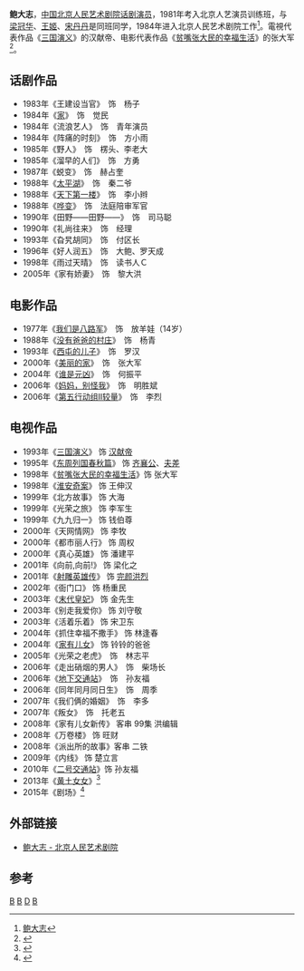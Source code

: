 {{藝人
|姓名 = 鲍大志
|類型 = 男演員
|圖片 = 
|圖片尺寸 = 
|圖片簡介 = 
|原名 = 
|外文名 = 
|外文 =  
|羅馬拼音 = 
|英文名 = 
|暱稱 = 
|其他藝名 = 
|國籍 = {{PRC}}
|民族 = 
|籍貫 = 
|出生日期 = 
|出生地點 = 
|逝世日期 = 
|逝世地點 = 
|職業 = [[话剧|话剧]][[演員|演員]]、[[电视剧|电视剧]]演員、[[电影|电影]][[演員|演員]] 
|語言 = 
|教育程度 = 
|宗教信仰 =
|配偶 = 
|兒女 = 
|父母 = 
|音樂類型 = 
|演奏樂器 = 
|出生地 = 
|出道作 = 
|唱片公司 = 
|經紀公司 = 
|網站 = 
|相關團體 = 
|獎項 = 
|IMDb = 
|代表作 = [[三国演义_(电视剧)|三国演义]]<br>[[贫嘴张大民的幸福生活_(电视剧)|贫嘴张大民的幸福生活]]
}} 
'''鲍大志'''，[[中国|中国]][[北京人民艺术剧院|北京人民艺术剧院]][[话剧|话剧]][[演员|演员]]，1981年考入北京人艺演员训练班，与[[梁冠华|梁冠华]]、[[王姬|王姬]]、[[宋丹丹|宋丹丹]]是同班同学，1984年进入北京人民艺术剧院工作<ref>[http://www.bjry.com/actor/html/2015/06/2015060577.html 鲍大志]</ref>。電視代表作品《[[三国演义_(电视剧)|三国演义]]》的汉献帝、电影代表作品《[[贫嘴张大民的幸福生活|贫嘴张大民的幸福生活]]》的张大军<ref>{{Cite book|title=民族电影的产业化 云南的历史|last=魏国彬著|first=|publisher=昆明：云南大学出版社|year=2009.10|isbn=978-7-81112-935-9|location=|pages=257}}</ref>。

==话剧作品==
*1983年《王建设当官》　饰　杨子
*1984年《[[家|家]]》　饰　觉民
*1984年《流浪艺人》　饰　青年演员
*1984年《阵痛的时刻》　饰　方小雨
*1985年《野人》　饰　楞头、李老大
*1985年《溜早的人们》　饰　方勇
*1987年《蜕变》　饰　赫占奎
*1988年《[[太平湖|太平湖]]》　饰　秦二爷
*1988年《[[天下第一楼|天下第一楼]]》　饰　李小辫
*1988年《[[哗变|哗变]]》　饰　法庭陪审军官
*1990年《田野——田野——》　饰　司马聪
*1990年《礼尚往来》　饰　经理
*1993年《旮旯胡同》　饰　付区长
*1996年《好人润五》　饰　大鲍、罗天成
*1998年《雨过天晴》　饰　读书人Ｃ
*2005年《家有娇妻》　饰　黎大洪
==电影作品==
*1977年《[[我们是八路军|我们是八路军]]》　饰　放羊娃（14岁）
*1988年《[[没有爸爸的村庄|没有爸爸的村庄]]》　饰　杨青
*1993年《[[西屯的儿子|西屯的儿子]]》　饰　罗汉
*2000年《[[美丽的家|美丽的家]]》　饰　张大军
*2004年《[[谁是元凶|谁是元凶]]》　饰　何振平
*2006年《[[妈妈，别怪我|妈妈，别怪我]]》　饰　明胜斌
*2006年《[[第五行动组Ⅱ较量|第五行动组Ⅱ较量]]》　饰　李烈
==电视作品==
*1993年《[[三国演义_(电视剧)|三国演义]]》 饰 [[汉献帝|汉献帝]]
*1995年《[[东周列国春秋篇|东周列国春秋篇]]》 饰 [[齐襄公|齐襄公]]、[[夫差|夫差]]
*1998年《[[贫嘴张大民的幸福生活_(电视剧)|贫嘴张大民的幸福生活]]》饰 张大军
*1998年《[[淮安奇案|淮安奇案]]》 饰 王伸汉
*1999年《北方故事》 饰 大海
*1999年《光荣之旅》 饰 李军生
*1999年《九九归一》 饰 钱伯尊
*2000年《天网情网》 饰 李牧 
*2000年《都市丽人行》 饰 周权
*2000年《真心英雄》 饰 潘建平
*2001年《向前,向前!》 饰 梁化之
*2001年《[[射鵰英雄傳_(2003年電視劇)|射雕英雄传]]》 饰 [[完颜洪烈|完颜洪烈]]
*2002年《衙门口》 饰 杨重民
*2003年《[[末代皇妃|末代皇妃]]》 饰 金先生
*2003年《别走我爱你》 饰 刘守敬
*2003年《活着乐着》 饰 宋卫东
*2004年《抓住幸福不撒手》 饰 林逢春
*2004年《[[家有儿女|家有儿女]]》 饰 铃铃的爸爸
*2005年《光荣之老虎》　饰　林志平
*2006年《走出硝烟的男人》　饰　柴场长
*2006年《[[地下交通站|地下交通站]]》　饰　孙友福
*2006年《同年同月同日生》　饰　周季
*2007年《我们俩的婚姻》　饰　李多
*2007年《叛女》　饰　托老五
*2008年《家有儿女新传》 客串 99集 洪编辑
*2008年《万卷楼》 饰 旺财
*2008年《派出所的故事》客串 二铁
*2009年《内线》 饰 楚立言
*2010年《[[二号交通站|二号交通站]]》饰 孙友福
*2013年《[[黄土女女|黄土女女]]》<ref>{{Cite web|url=http://yule.sohu.com/20130321/n369690516.shtml|title=都市“小人物”鲍大志挑战《黄土女女》农村戏-搜狐娱乐|accessdate=2018-05-26|work=yule.sohu.com}}</ref>
*2015年《剧场》<ref>{{Cite web|url=http://ent.qq.com/a/20150604/034093.htm#p=1|title=《剧场》北京发布会 梁丽“欺负”鲍大志_娱乐_腾讯网|accessdate=2018-05-26|work=ent.qq.com|language=zh-CN}}</ref>

==外部链接==
*[http://www.bjry.com/actor/html/2015/06/2015060577.html 鲍大志 - 北京人民艺术剧院]

==参考==
{{reflist}}
[[Category:中国电影男演员|B]]
[[Category:中国电视男演员|B]]
[[Category:鮑姓|D]]
[[Category:北京人民艺术剧院演员|B]]
